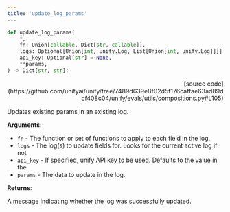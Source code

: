 ```yaml
---
title: 'update_log_params'
---
```


```python
def update_log_params(
    *,
    fn: Union[callable, Dict[str, callable]],
    logs: Optional[Union[int, unify.Log, List[Union[int, unify.Log]]]] = None,
    api_key: Optional[str] = None,
    **params,
) -> Dict[str, str]:
```

<p align="right">[source code](https://github.com/unifyai/unify/tree/7489d639e8f02d5f176caffae63ad89dcf408c04/unify/evals/utils/compositions.py#L105)</p>

Updates existing params in an existing log.

**Arguments**:

- `fn` - The function or set of functions to apply to each field in the log.
- `logs` - The log(s) to update fields for. Looks for the current active log if not
- `api_key` - If specified, unify API key to be used. Defaults to the value in the
- `params` - The data to update in the log.



**Returns**:

A message indicating whether the log was successfully updated.
